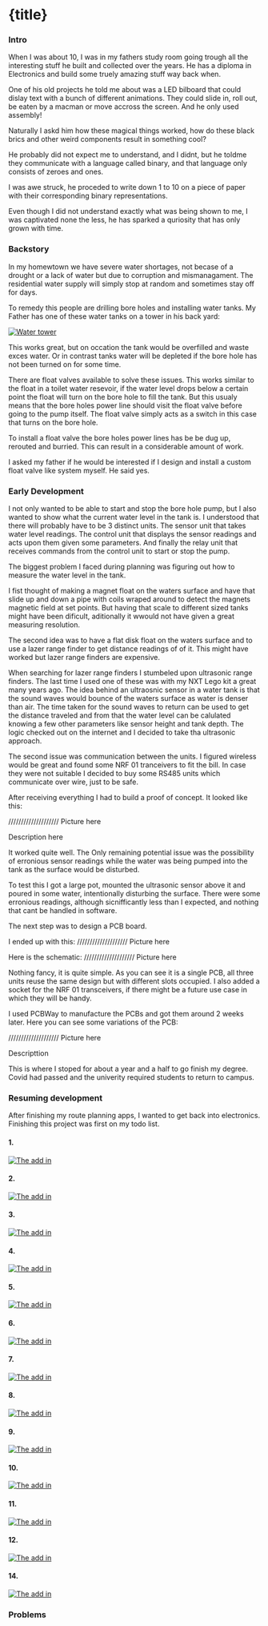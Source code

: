 
# {title}

### Intro
When I was about 10,
I was in my fathers study room going trough all the interesting stuff he built and collected over the years.
He has a diploma in Electronics and build some truely amazing stuff way back when.

One of his old projects he told me about was a LED bilboard that could dislay text with a bunch of different animations.
They could slide in, roll out, be eaten by a macman or move accross the screen.
And he only used assembly! 

Naturally I askd him how these magical things worked, how do these black brics and other weird components result in something cool?

He probably did not expect me to understand, and I didnt, but he toldme they communicate with a language called binary,
and that language only consists of zeroes and ones.

I was awe struck, he proceded to write down 1 to 10 on a piece of paper with their corresponding binary representations.

Even though I did not understand exactly what was being shown to me, 
I was captivated none the less, he has sparked a quriosity that has only grown with time.

### Backstory

In my homewtown we have severe water shortages, not becase of a drought or a lack of water but due to corruption and mismanagament.
The residential water supply will simply stop at random and sometimes stay off for days.

To remedy this people are drilling bore holes and installing water tanks.
My Father has one of these water tanks on a tower in his back yard:

[![Water tower](https://remblog.s3.af-south-1.amazonaws.com/3_water_tank_system/water_stand.jpg)](https://remblog.s3.af-south-1.amazonaws.com/3_water_tank_system/water_stand.jpg)

This works great, but on occation the tank would be overfilled and waste exces water. 
Or in contrast tanks water will be depleted if the bore hole has not been turned on for some time.

There are float valves available to solve these issues. This works similar to the float in a toilet water resevoir, 
if the water level drops below a certain point the float will turn on the bore hole to fill the tank.
But this usualy means that the bore holes power line should visit the float valve before going to the pump itself.
The float valve simply acts as a switch in this case that turns on the bore hole.

To install a float valve the bore holes power lines has be be dug up, rerouted and burried. This can result in a considerable amount of work.

I asked my father if he would be interested if I design and install a custom float valve like system myself. He said yes.

### Early Development

I not only wanted to be able to start and stop the bore hole pump, but I also wanted to show what the current water level in the tank is.
I understood that there will probably have to be 3 distinct units. The sensor unit that takes water level readings.
The control unit that displays the sensor readings and acts upon them given some parameters.
And finally the relay unit that receives commands from the control unit to start or stop the pump.

The biggest problem I faced during planning was figuring out how to measure the water level in the tank.

I fist thought of making a magnet float on the waters surface and have that slide up and down a pipe with coils wraped around to detect the magnets magnetic field at set points.
But having that scale to different sized tanks might have been dificult, aditionally it wwould not have given a great measuring resolution.

The second idea was to have a flat disk float on the waters surface and to use a lazer range finder to get distance readings of of it. 
This might have worked but lazer range finders are expensive.

When searching for lazer range finders I stumbeled upon ultrasonic range finders. The last time I used one of these was with my NXT Lego kit a great many years ago.
The idea behind an ultraosnic sensor in a water tank is that the sound waves would bounce of the waters surface as water is denser than air.
The time taken for the sound waves to return can be used to get the distance traveled and 
from that the water level can be calulated knowing a few other parameters like sensor height and tank depth.
The logic checked out on the internet and I decided to take tha ultrasonic approach.

The second issue was communication between the units. I figured wireless would be great and found some NRF 01 tranceivers to fit the bill.
In case they were not suitable I decided to buy some RS485 units which communicate over wire, just to be safe.

After receiving everything I had to build a proof of concept. It looked like this:

//////////////////// Picture here

Description here

It worked quite well. The Only remaining potential issue was the possibility of 
erronious sensor readings while the water was being pumped into the tank as the surface would be disturbed.

To test this I got a large pot, mounted the ultrasonic sensor above it and poured in some water, intentionally disturbing the surface.
There were some erronious readings, although sicnifficantly less than I expected, and nothing that cant be handled in software.

The next step was to design a PCB board.

I ended up with this:
//////////////////// Picture here

Here is the schematic:
//////////////////// Picture here

Nothing fancy, it is quite simple. 
As you can see it is a single PCB, all three units reuse the same design but with different slots occupied.
I also added a socket for the NRF 01 transceivers, if there might be a future use case in which they will be handy.

I used PCBWay to manufacture the PCBs and got them around 2 weeks later.
Here you can see some variations of the PCB:

//////////////////// Picture here

Descripttion

This is where I stoped for about a year and a half to go finish my degree. Covid had passed and the univerity required students to return to campus.

### Resuming development

After finishing my route planning apps, I wanted to get back into electronics. Finishing this project was first on my todo list.


#### 1\.

[![The add in](https://remblog.s3.af-south-1.amazonaws.com/3_water_tank_system/ctrl_unit_installed.jpg)](https://remblog.s3.af-south-1.amazonaws.com/3_water_tank_system/ctrl_unit_installed.jpg)

#### 2\.

[![The add in](https://remblog.s3.af-south-1.amazonaws.com/3_water_tank_system/ctrl_unit_testing.jpg)](https://remblog.s3.af-south-1.amazonaws.com/3_water_tank_system/ctrl_unit_testing.jpg)

#### 3\.

[![The add in](https://remblog.s3.af-south-1.amazonaws.com/3_water_tank_system/demo.jpg)](https://remblog.s3.af-south-1.amazonaws.com/3_water_tank_system/demo.jpg)

#### 4\.

[![The add in](https://remblog.s3.af-south-1.amazonaws.com/3_water_tank_system/pcbs.jpg)](https://remblog.s3.af-south-1.amazonaws.com/3_water_tank_system/pcbs.jpg)

#### 5\.

[![The add in](https://remblog.s3.af-south-1.amazonaws.com/3_water_tank_system/platform_building.jpg)](https://remblog.s3.af-south-1.amazonaws.com/3_water_tank_system/platform_building.jpg)

#### 6\.

[![The add in](https://remblog.s3.af-south-1.amazonaws.com/3_water_tank_system/screen_cut.jpg)](https://remblog.s3.af-south-1.amazonaws.com/3_water_tank_system/screen_cut.jpg)

#### 7\.

[![The add in](https://remblog.s3.af-south-1.amazonaws.com/3_water_tank_system/sensor_hole_outside.jpg)](https://remblog.s3.af-south-1.amazonaws.com/3_water_tank_system/sensor_hole_outside.jpg)

#### 8\.

[![The add in](https://remblog.s3.af-south-1.amazonaws.com/3_water_tank_system/sensor_mounted.jpg)](https://remblog.s3.af-south-1.amazonaws.com/3_water_tank_system/sensor_mounted.jpg)

#### 9\.

[![The add in](https://remblog.s3.af-south-1.amazonaws.com/3_water_tank_system/sensor_unit_installed.jpg)](https://remblog.s3.af-south-1.amazonaws.com/3_water_tank_system/sensor_unit_installed.jpg)

#### 10\.

[![The add in](https://remblog.s3.af-south-1.amazonaws.com/3_water_tank_system/sensor_unit_testing.jpg)](https://remblog.s3.af-south-1.amazonaws.com/3_water_tank_system/sensor_unit_testing.jpg)

#### 11\.

[![The add in](https://remblog.s3.af-south-1.amazonaws.com/3_water_tank_system/tank_problem.jpg)](https://remblog.s3.af-south-1.amazonaws.com/3_water_tank_system/tank_problem.jpg)

#### 12\.

[![The add in](https://remblog.s3.af-south-1.amazonaws.com/3_water_tank_system/testing_container.jpg)](https://remblog.s3.af-south-1.amazonaws.com/3_water_tank_system/testing_container.jpg)


#### 14\.

[![The add in](https://remblog.s3.af-south-1.amazonaws.com/3_water_tank_system/wires_found.jpg)](https://remblog.s3.af-south-1.amazonaws.com/3_water_tank_system/wires_found.jpg)


### Problems
